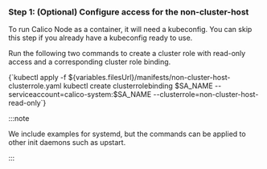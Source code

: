 

### Step 1: (Optional) Configure access for the non-cluster-host

To run Calico Node as a container, it will need a kubeconfig. You can skip this step if you already have a kubeconfig ready to use.

<CreateKubeconfig />

Run the following two commands to create a cluster role with read-only access and a corresponding cluster role binding.

<CodeBlock language='bash'>
{`kubectl apply -f ${variables.filesUrl}/manifests/non-cluster-host-clusterrole.yaml
kubectl create clusterrolebinding $SA_NAME --serviceaccount=calico-system:$SA_NAME --clusterrole=non-cluster-host-read-only`}
</CodeBlock>

:::note

We include examples for systemd, but the commands can be
applied to other init daemons such as upstart.

:::
